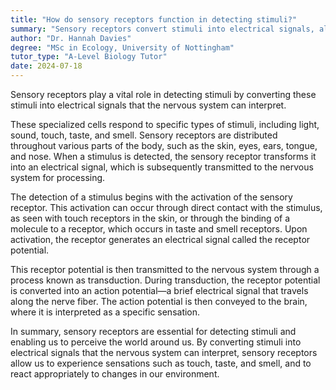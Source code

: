 ```yaml
---
title: "How do sensory receptors function in detecting stimuli?"
summary: "Sensory receptors convert stimuli into electrical signals, allowing the nervous system to interpret and respond to various sensations."
author: "Dr. Hannah Davies"
degree: "MSc in Ecology, University of Nottingham"
tutor_type: "A-Level Biology Tutor"
date: 2024-07-18
---
```


Sensory receptors play a vital role in detecting stimuli by converting these stimuli into electrical signals that the nervous system can interpret.

These specialized cells respond to specific types of stimuli, including light, sound, touch, taste, and smell. Sensory receptors are distributed throughout various parts of the body, such as the skin, eyes, ears, tongue, and nose. When a stimulus is detected, the sensory receptor transforms it into an electrical signal, which is subsequently transmitted to the nervous system for processing.

The detection of a stimulus begins with the activation of the sensory receptor. This activation can occur through direct contact with the stimulus, as seen with touch receptors in the skin, or through the binding of a molecule to a receptor, which occurs in taste and smell receptors. Upon activation, the receptor generates an electrical signal called the receptor potential.

This receptor potential is then transmitted to the nervous system through a process known as transduction. During transduction, the receptor potential is converted into an action potential—a brief electrical signal that travels along the nerve fiber. The action potential is then conveyed to the brain, where it is interpreted as a specific sensation.

In summary, sensory receptors are essential for detecting stimuli and enabling us to perceive the world around us. By converting stimuli into electrical signals that the nervous system can interpret, sensory receptors allow us to experience sensations such as touch, taste, and smell, and to react appropriately to changes in our environment.
    